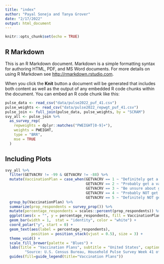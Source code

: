 ```yaml
---
title: "index"
author: "Payal Soneja and Tanya Grover"
date: "2/17/2022"
output: html_document
---
```


```r
knitr::opts_chunk$set(echo = TRUE)
```

## R Markdown

This is an R Markdown document. Markdown is a simple formatting syntax for authoring HTML, PDF, and MS Word documents. For more details on using R Markdown see <http://rmarkdown.rstudio.com>.

When you click the **Knit** button a document will be generated that includes both content as well as the output of any embedded R code chunks within the document. You can embed an R code chunk like this:

```r
pulse_data <- read_csv("data/pulse2022_puf_41.csv")
pulse_weights <- read_csv("data/pulse2022_repwgt_puf_41.csv")
pulse_join <- full_join(pulse_data, pulse_weights, by = "SCRAM")
svy_all <- pulse_join %>%
  as_survey_rep(
    repweights = dplyr::matches("PWEIGHT[0-9]+"),
    weights = PWEIGHT,
    type = "BRR",
    mse = TRUE
  )
```

## Including Plots


```r
svy_all %>%
  filter(GETVACRV != -99 & GETVACRV != -88) %>%
  mutate(VaccinationPlan = case_when(GETVACRV == 1 ~ "Definitely get a vaccine",
                                     GETVACRV == 2 ~ "Probably get a vaccine",
                                     GETVACRV == 3 ~ "Be unsure about getting a vaccine",
                                     GETVACRV == 4 ~ "Probably NOT get a vaccine",
                                     GETVACRV == 5 ~ "Definitely NOT get a vaccine")) %>%
  group_by(VaccinationPlan) %>%
  summarize(prop_respondents = survey_prop()) %>%
  mutate(percentage_respondents = scales::percent(prop_respondents)) %>%
  ggplot(aes(x = "", y = percentage_respondents, fill = VaccinationPlan)) +
  geom_bar(width = 1,  stat = "identity", color = "white") +
  coord_polar("y", start = 0) +
  geom_text(aes(label = percentage_respondents), 
            position = position_stack(vjust = 0.5), size = 3) +
  theme_void() +
  scale_fill_brewer(palette = "Blues") +
  labs(title = "Vaccination Plans", subtitle = "United States", caption = 
         "Source: U.S. Census Bureau, Household Pulse Survey Week 41 of 2022") +
  guides(fill=guide_legend(title="Vaccination Plans")) 
```


